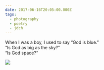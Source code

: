```yaml
---
date: 2017-06-16T20:05:00.000Z
tags:
  - photography
  - poetry
  - jdch
---
```

When I was a boy, I used to say “God is blue.”<br/>
“Is God as big as the sky?”<br/>
“Is God space?”

![](../../assets/photos/20170616-IMG_4146.jpg)